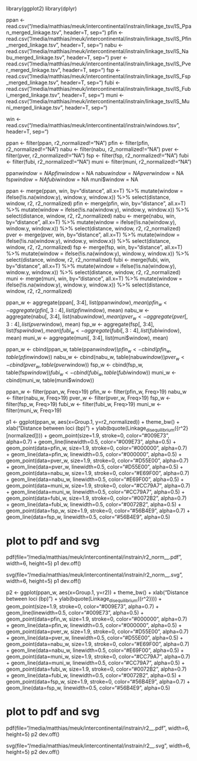 library(ggplot2)
library(dplyr)

ppan <- read.csv("/media/matthias/meuk/intercontinental/instrain/linkage_tsv/IS_Ppan_merged_linkage.tsv", header=T, sep="\t")
pfin <- read.csv("/media/matthias/meuk/intercontinental/instrain/linkage_tsv/IS_Pfin_merged_linkage.tsv", header=T, sep="\t")
nabu <- read.csv("/media/matthias/meuk/intercontinental/instrain/linkage_tsv/IS_Nabu_merged_linkage.tsv", header=T, sep="\t")
pver <- read.csv("/media/matthias/meuk/intercontinental/instrain/linkage_tsv/IS_Pver_merged_linkage.tsv", header=T, sep="\t")
fsp <- read.csv("/media/matthias/meuk/intercontinental/instrain/linkage_tsv/IS_Fsp_merged_linkage.tsv", header=T, sep="\t")
fubi <- read.csv("/media/matthias/meuk/intercontinental/instrain/linkage_tsv/IS_Fubi_merged_linkage.tsv", header=T, sep="\t")
muni <- read.csv("/media/matthias/meuk/intercontinental/instrain/linkage_tsv/IS_Muni_merged_linkage.tsv", header=T, sep="\t")

win <- read.csv("/media/matthias/meuk/intercontinental/instrain/windows.tsv", header=T, sep="\t")

ppan <- filter(ppan, r2_normalized!="NA")
pfin <- filter(pfin, r2_normalized!="NA")
nabu <- filter(nabu, r2_normalized!="NA")
pver <- filter(pver, r2_normalized!="NA")
fsp <- filter(fsp, r2_normalized!="NA")
fubi <- filter(fubi, r2_normalized!="NA")
muni <- filter(muni, r2_normalized!="NA")

ppan$window = NA
pfin$window = NA
nabu$window = NA
pver$window = NA
fsp$window = NA
fubi$window = NA
muni$window = NA

ppan <- merge(ppan, win, by="distance", all.x=T) %>% 
            mutate(window = ifelse(!is.na(window.y), window.y, window.x)) %>% 
            select(distance, window, r2, r2_normalized)
pfin <- merge(pfin, win, by="distance", all.x=T) %>% 
            mutate(window = ifelse(!is.na(window.y), window.y, window.x)) %>% 
            select(distance, window, r2, r2_normalized)
nabu <- merge(nabu, win, by="distance", all.x=T) %>% 
            mutate(window = ifelse(!is.na(window.y), window.y, window.x)) %>% 
            select(distance, window, r2, r2_normalized)
pver <- merge(pver, win, by="distance", all.x=T) %>% 
            mutate(window = ifelse(!is.na(window.y), window.y, window.x)) %>% 
            select(distance, window, r2, r2_normalized)
fsp <- merge(fsp, win, by="distance", all.x=T) %>% 
            mutate(window = ifelse(!is.na(window.y), window.y, window.x)) %>% 
            select(distance, window, r2, r2_normalized)
fubi <- merge(fubi, win, by="distance", all.x=T) %>% 
            mutate(window = ifelse(!is.na(window.y), window.y, window.x)) %>% 
            select(distance, window, r2, r2_normalized)
muni <- merge(muni, win, by="distance", all.x=T) %>% 
            mutate(window = ifelse(!is.na(window.y), window.y, window.x)) %>% 
            select(distance, window, r2, r2_normalized)

ppan_w <- aggregate(ppan[, 3:4], list(ppan$window), mean)
pfin_w <- aggregate(pfin[, 3:4], list(pfin$window), mean)
nabu_w <- aggregate(nabu[, 3:4], list(nabu$window), mean)
pver_w <- aggregate(pver[, 3:4], list(pver$window), mean)
fsp_w <- aggregate(fsp[, 3:4], list(fsp$window), mean)
fubi_w <- aggregate(fubi[, 3:4], list(fubi$window), mean)
muni_w <- aggregate(muni[, 3:4], list(muni$window), mean)

ppan_w <- cbind(ppan_w, table(ppan$window))
pfin_w <- cbind(pfin_w, table(pfin$window))
nabu_w <- cbind(nabu_w, table(nabu$window))
pver_w <- cbind(pver_w, table(pver$window))
fsp_w <- cbind(fsp_w, table(fsp$window))
fubi_w <- cbind(fubi_w, table(fubi$window))
muni_w <- cbind(muni_w, table(muni$window))

ppan_w <- filter(ppan_w, Freq>19)
pfin_w <- filter(pfin_w, Freq>19)
nabu_w <- filter(nabu_w, Freq>19)
pver_w <- filter(pver_w, Freq>19)
fsp_w <- filter(fsp_w, Freq>19)
fubi_w <- filter(fubi_w, Freq>19)
muni_w <- filter(muni_w, Freq>19)

p1 <- ggplot(ppan_w, aes(x=Group.1, y=r2_normalized)) +
    theme_bw() +
    xlab("Distance between loci (bp)") +
    ylab(bquote(Linkage~disequilibrium~({r^2}[normalized]))) +
    geom_point(size=1.9, stroke=0, color="#009E73", alpha=0.7) +
    geom_line(linewidth=0.5, color="#009E73", alpha=0.5) +
    geom_point(data=pfin_w, size=1.9, stroke=0, color="#000000", alpha=0.7) +
    geom_line(data=pfin_w, linewidth=0.5, color="#000000", alpha=0.5) +
    geom_point(data=pver_w, size=1.9, stroke=0, color="#D55E00", alpha=0.7) +
    geom_line(data=pver_w, linewidth=0.5, color="#D55E00", alpha=0.5) +
    geom_point(data=nabu_w, size=1.9, stroke=0, color="#E69F00", alpha=0.7) +
    geom_line(data=nabu_w, linewidth=0.5, color="#E69F00", alpha=0.5) +        
    geom_point(data=muni_w, size=1.9, stroke=0, color="#CC79A7", alpha=0.7) +
    geom_line(data=muni_w, linewidth=0.5, color="#CC79A7", alpha=0.5) +    
    geom_point(data=fubi_w, size=1.9, stroke=0, color="#0072B2", alpha=0.7) +
    geom_line(data=fubi_w, linewidth=0.5, color="#0072B2", alpha=0.5) +       
    geom_point(data=fsp_w, size=1.9, stroke=0, color="#56B4E9", alpha=0.7) +
    geom_line(data=fsp_w, linewidth=0.5, color="#56B4E9", alpha=0.5)

# plot to pdf and svg
pdf(file="/media/matthias/meuk/intercontinental/instrain/r2_norm__.pdf", width=6, height=5)
p1
dev.off()

svg(file="/media/matthias/meuk/intercontinental/instrain/r2_norm__.svg", width=6, height=5)
p1
dev.off()

p2 <- ggplot(ppan_w, aes(x=Group.1, y=r2)) +
    theme_bw() +
    xlab("Distance between loci (bp)") +
    ylab(bquote(Linkage~disequilibrium~({r^2}))) +
    geom_point(size=1.9, stroke=0, color="#009E73", alpha=0.7) +
    geom_line(linewidth=0.5, color="#009E73", alpha=0.5) +
    geom_point(data=pfin_w, size=1.9, stroke=0, color="#000000", alpha=0.7) +
    geom_line(data=pfin_w, linewidth=0.5, color="#000000", alpha=0.5) +
    geom_point(data=pver_w, size=1.9, stroke=0, color="#D55E00", alpha=0.7) +
    geom_line(data=pver_w, linewidth=0.5, color="#D55E00", alpha=0.5) +
    geom_point(data=nabu_w, size=1.9, stroke=0, color="#E69F00", alpha=0.7) +
    geom_line(data=nabu_w, linewidth=0.5, color="#E69F00", alpha=0.5) +        
    geom_point(data=muni_w, size=1.9, stroke=0, color="#CC79A7", alpha=0.7) +
    geom_line(data=muni_w, linewidth=0.5, color="#CC79A7", alpha=0.5) +    
    geom_point(data=fubi_w, size=1.9, stroke=0, color="#0072B2", alpha=0.7) +
    geom_line(data=fubi_w, linewidth=0.5, color="#0072B2", alpha=0.5) +       
    geom_point(data=fsp_w, size=1.9, stroke=0, color="#56B4E9", alpha=0.7) +
    geom_line(data=fsp_w, linewidth=0.5, color="#56B4E9", alpha=0.5)

# plot to pdf and svg
pdf(file="/media/matthias/meuk/intercontinental/instrain/r2__.pdf", width=6, height=5)
p2
dev.off()

svg(file="/media/matthias/meuk/intercontinental/instrain/r2__.svg", width=6, height=5)
p2
dev.off()
